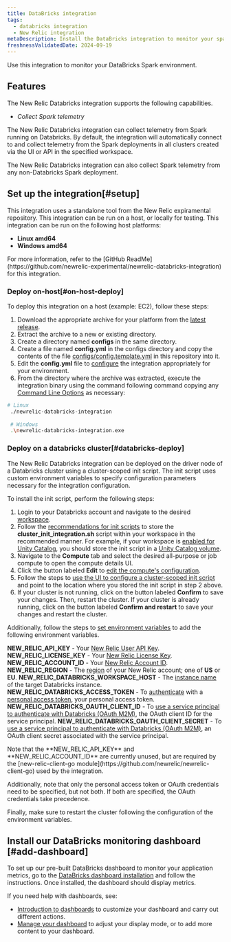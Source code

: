 ```yaml
---
title: DataBricks integration
tags:
  - databricks integration
  - New Relic integration
metaDescription: Install the DataBricks integration to monitor your spark metrics. 
freshnessValidatedDate: 2024-09-19
---
```


Use this integration to monitor your DataBricks Spark environment.

## Features
The New Relic Databricks integration supports the following capabilities.

- *Collect Spark telemetry*

The New Relic Databricks integration can collect telemetry from Spark running on Databricks. By default, the integration will automatically connect to and collect telemetry from the Spark deployments in all clusters created via the UI or API in the specified workspace.

The New Relic Databricks integration can also collect Spark telemetry from any non-Databricks Spark deployment.

## Set up the integration[#setup]

This integration uses a standalone tool from the New Relic expiramental repository. This integration can be run on a host, or locally for testing. 
This integration can be run on the following host platforms:

- **Linux amd64**
- **Windows amd64**

<Callout variant="tip">
  For more information, refer to the [GitHub ReadMe](https://github.com/newrelic-experimental/newrelic-databricks-integration) for this integration.
</Callout>

### Deploy on-host[#on-host-deploy]
To deploy this integration on a host (example: EC2), follow these steps:

1. Download the appropriate archive for your platform from the [latest release](https://github.com/newrelic-experimental/newrelic-databricks-integration/releases).
2. Extract the archive to a new or existing directory.
3. Create a directory named **configs** in the same directory.
4. Create a file named **config.yml** in the configs directory and copy the contents of the file [configs/config.template.yml](https://github.com/newrelic-experimental/newrelic-databricks-integration/blob/main/configs/config.template.yml) in this repository into it.
5. Edit the **config.yml** file to [configure](https://github.com/newrelic-experimental/newrelic-databricks-integration#configuration) the integration appropriately for your environment.
6. From the directory where the archive was extracted, execute the integration binary using the command following command copying any [Command Line Options](https://github.com/newrelic-experimental/newrelic-databricks-integration#command-line-options) as necessary:

```bash
# Linux
 ./newrelic-databricks-integration 
 
 # Windows
 .\newrelic-databricks-integration.exe
```
### Deploy on a databricks cluster[#databricks-deploy]

The New Relic Databricks integration can be deployed on the driver node of a Databricks cluster using a cluster-scoped init script. The init script uses custom environment variables to specify configuration parameters necessary for the integration configuration.

To install the init script, perform the following steps:

1. Login to your Databricks account and navigate to the desired [workspace](https://docs.databricks.com/en/getting-started/concepts.html#accounts-and-workspaces).
2. Follow the [recommendations for init scripts](https://docs.databricks.com/en/init-scripts/index.html#recommendations-for-init-scripts) to store the **cluster_init_integration.sh** script within your workspace in the recommended manner. For example, if your workspace is [enabled for Unity Catalog](https://docs.databricks.com/en/data-governance/unity-catalog/get-started.html#step-1-confirm-that-your-workspace-is-enabled-for-unity-catalog), you should store the init script in a [Unity Catalog volume](https://docs.databricks.com/en/ingestion/file-upload/upload-to-volume.html).
3. Navigate to the **Compute** tab and select the desired all-purpose or job compute to open the compute details UI.
4. Click the button labeled **Edit** to [edit the compute's configuration](https://docs.databricks.com/en/compute/clusters-manage.html#edit-a-compute).
5. Follow the steps to [use the UI to configure a cluster-scoped init script](https://docs.databricks.com/en/init-scripts/cluster-scoped.html#configure-a-cluster-scoped-init-script-using-the-ui) and point to the location where you stored the init script in step 2 above.
6. If your cluster is not running, click on the button labeled **Confirm** to save your changes. Then, restart the cluster. If your cluster is already running, click on the button labeled **Confirm and restart** to save your changes and restart the cluster.

Additionally, follow the steps to [set environment variables](https://docs.databricks.com/en/compute/configure.html#environment-variables) to add the following environment variables.

**NEW_RELIC_API_KEY** - Your [New Relic User API Key](/docs/apis/intro-apis/new-relic-api-keys/#user-key).
**NEW_RELIC_LICENSE_KEY** - Your [New Relic License Key](/docs/apis/intro-apis/new-relic-api-keys/#license-key).
**NEW_RELIC_ACCOUNT_ID** - Your [New Relic Account ID](/docs/accounts/accounts-billing/account-structure/account-id/).
**NEW_RELIC_REGION** - The [region](https://docs.newrelic.com/docs/accounts/accounts-billing/account-setup/choose-your-data-center/#regions-availability) of your New Relic account; one of **US** or **EU**.
**NEW_RELIC_DATABRICKS_WORKSPACE_HOST** - The [instance name](https://docs.databricks.com/en/workspace/workspace-details.html) of the target Databricks instance.
**NEW_RELIC_DATABRICKS_ACCESS_TOKEN** - To [authenticate](https://github.com/newrelic-experimental/newrelic-databricks-integration#authentication) with a [personal access token](https://docs.databricks.com/en/dev-tools/auth/pat.html#databricks-personal-access-tokens-for-workspace-users), your personal access token.
**NEW_RELIC_DATABRICKS_OAUTH_CLIENT_ID** - To [use a service principal to authenticate with Databricks (OAuth M2M)](https://docs.databricks.com/en/dev-tools/auth/oauth-m2m.html), the OAuth client ID for the service principal.
**NEW_RELIC_DATABRICKS_OAUTH_CLIENT_SECRET** - To [use a service principal to authenticate with Databricks (OAuth M2M)](https://docs.databricks.com/en/dev-tools/auth/oauth-m2m.html), an OAuth client secret associated with the service principal.

<Callout variant="tip">
  Note that the **NEW_RELIC_API_KEY** and **NEW_RELIC_ACCOUNT_ID** are currently unused, but are required by the [new-relic-client-go module](https://github.com/newrelic/newrelic-client-go) used by the integration. 
  
  Additionally, note that only the personal access token or OAuth credentials need to be specified, but not both. If both are specified, the OAuth credentials take precedence. 
  
  Finally, make sure to restart the cluster following the configuration of the environment variables.
</Callout>


## Install our DataBricks monitoring dashboard [#add-dashboard]

To set up our pre-built DataBricks dashboard to monitor your application metrics, go to the [DataBricks dashboard installation](https://one.newrelic.com/marketplace?state=34e67b15-4fe1-28ef-ff41-99658fb36820) and follow the instructions. Once installed, the dashboard should display metrics.

If you need help with dashboards, see:

* [Introduction to dashboards](/docs/query-your-data/explore-query-data/dashboards/introduction-dashboards) to customize your dashboard and carry out different actions.
* [Manage your dashboard](/docs/query-your-data/explore-query-data/dashboards/manage-your-dashboard) to adjust your <InlinePopover type="dashboards"/> display mode, or to add more content to your dashboard.
